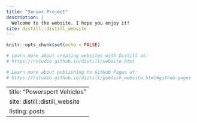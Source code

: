```yaml
---
title: "Senior Project"
description: |
  Welcome to the website. I hope you enjoy it!
site: distill::distill_website
---
```


```r
knitr::opts_chunk$set(echo = FALSE)

# Learn more about creating websites with Distill at:
# https://rstudio.github.io/distill/website.html

# Learn more about publishing to GitHub Pages at:
# https://rstudio.github.io/distill/publish_website.html#github-pages


```
---
title: "Powersport Vehicles"
site: distill::distill_website
listing: posts
---

